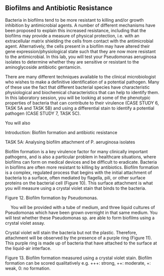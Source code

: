 ## Biofilms and Antibiotic Resistance

Bacteria in biofilms tend to be more resistant to killing and/or growth inhibition by antimicrobial agents. A number of different mechanisms have been proposed to explain this increased resistance, including that the biofilms may provide a measure of physical protection, i.e. with an extracellular matrix shielding the cells from contact with the antimicrobial agent. Alternatively, the cells present in a biofilm may have altered their gene expression/physiological state such that they are now more resistant to the antimicrobial. In this lab, you will test your Pseudomonas aeruginosa isolates to determine whether they are sensitive or resistant to the aminoglycoside antibiotic gentamicin.


There are many different techniques available to the clinical microbiologist who wishes to make a definitive identification of a potential pathogen. Many of these use the fact that different bacterial species have characteristic physiological and biochemical characteristics that can help to identify them. In this laboratory session, you will be looking at some of the phenotypic properties of bacteria that can contribute to their virulence (CASE STUDY 6, TASK 5A and TASK 5B) and using a differential stain to identify a potential pathogen (CASE STUDY 7, TASK 5C).

You will also 


 

Introduction: Biofilm formation and antibiotic resistance

TASK 5A:	Analysing biofilm attachment of P. aeruginosa isolates

Biofilm formation is a key virulence factor for many clinically important pathogens, and is also a particular problem in healthcare situations, where biofilms can form on medical devices and be difficult to eradicate. Bacteria in biofilms are often more resistant to killing by antibiotics. Biofilm formation is a complex, regulated process that begins with the initial attachment of bacteria to a surface, often mediated by flagella, pili, or other surface proteins on the bacterial cell (Figure 10). This surface attachment is what you will measure using a crystal violet stain that binds to the bacteria.


 
Figure 12. Biofilm formation by Pseudomonas.

 
You will be provided with a tube of medium, and three liquid cultures of Pseudomonas which have been grown overnight in that same medium. You will test whether these Pseudomonas sp. are able to form biofilms using a crystal violet assay.

Crystal violet will stain the bacteria but not the plastic. Therefore, attachment will be observed by the presence of a purple ring (Figure 11). This purple ring is made up of bacteria that have attached to the surface at the liquid-air interface.


 
Figure 13. Biofilm formation measured using a crystal violet stain. Biofilm formation can be scored qualitatively e.g. +++: strong, ++: moderate, +: weak, 0: no formation.

